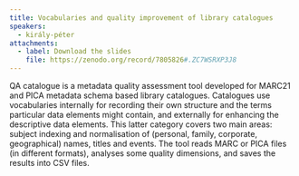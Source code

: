 ```yaml
---
title: Vocabularies and quality improvement of library catalogues
speakers:
  - király-péter
attachments:
  - label: Download the slides
    file: https://zenodo.org/record/7805826#.ZC7WSRXP3J8
---
```

QA catalogue is a metadata quality assessment tool developed for MARC21 and PICA metadata schema based library catalogues. Catalogues use vocabularies internally for recording their own structure and the terms particular data elements might contain, and externally for enhancing the descriptive data elements. This latter category covers two main areas: subject indexing and normalisation of (personal, family, corporate, geographical) names, titles and events. The tool reads MARC or PICA files (in different formats), analyses some quality dimensions, and saves the results into CSV files.

<Speakers>
  <Speaker speaker="király-péter" />
</Speakers>

